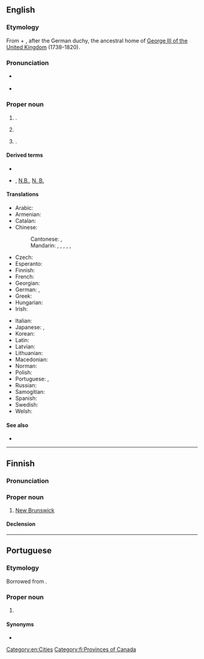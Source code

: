 ==English==
{{wikipedia}}

===Etymology===
From {{m|en|new}} + {{m|en|Brunswick||[[Braunschweig]]}}, after the German duchy, the ancestral home of [[w:George III of the United Kingdom|George III of the United Kingdom]] (1738–1820).

===Pronunciation===
* {{a|UK}} {{IPA|en|/njuː ˈbɹʌnz.wɪk/}}
* {{a|Canada}} {{IPA|en|/nju ˈbɹʌnz.wɪk/}}

===Proper noun===
{{en-proper noun|head=[[new|New]] [[Brunswick]]}}

# {{place|en|province|in eastern|c/Canada|capital=Fredericton}}.
# {{place|en|unincorporated community|s/Indiana}}
# {{place|en|city/county seat|co/Middlesex County|s/New Jersey}}.

====Derived terms====
* {{l|en|New Brunswicker}}
* {{l|en|NB}}, [[N.B.]], [[N. B.]]

====Translations====
{{trans-top|province in eastern Canada}}
* Arabic: {{t|ar|نْيُو بْرَانْزْوِيك|m|tr=nyū brānzwik}}
* Armenian: {{t|hy|Նյու Բրանսուիկ|sc=Armn}}
* Catalan: {{t|ca|Nova Brunsvic}}
* Chinese:
*: Cantonese: {{t|yue|紐賓士域|sc=Hani}}, {{t|yue|纽宾士域|tr=nau5 ban1 si6 wik6|sc=Hani}}
*: Mandarin: {{t+|cmn|新不倫瑞克|sc=Hani}}, {{t+|cmn|新不伦瑞克|tr=Xīn Bùlúnruìkè|sc=Hani}}, {{t|cmn|紐賓士域|sc=Hani}}, {{t|cmn|纽宾士域|tr=Niǔbīnshìyù|sc=Hani}}, {{t|cmn|新賓士域|sc=Hani}}, {{t|cmn|新宾士域|tr=Xīn Bīnshìyù|sc=Hani}}
* Czech: {{t|cs|Nový Brunšvik|m}}
* Esperanto: {{t|eo|Nov-Brunsviko}}
* Finnish: {{t+|fi|New Brunswick}}
* French: {{t+|fr|Nouveau-Brunswick}}
* Georgian: {{t|ka|ნიუ-ბრანსუიკი|sc=Geor}}
* German: {{t+|de|Neubraunschweig}}, {{t|de|Neues Braunschweig|n}}
* Greek: {{t|el|Νιου Μπράνσγουικ|n}}
* Hungarian: {{t+|hu|Új-Brunswick}}
* Irish: {{t|ga|Nua Brunswick|m|f}}
{{trans-mid}}
* Italian: {{t|it|Nuovo Brunswick|m}}
* Japanese: {{t|ja|ニューブランズウィック|tr=Nyūburanzuwikku}}, {{t|ja|ニューブランズウィック州|tr=Nyūburanzuwikku-shū}}
* Korean: {{t|ko|^뉴브런즈윅}}
* Latin: {{t|la|Novum Brunsvicum}}
* Latvian: {{t|lv|Ņūbransvika}}
* Lithuanian: {{t|lt|Naujasis Bransvikas}}
* Macedonian: {{t|mk|Њу Бранзвик|m}}
* Norman: {{t|nrf|Nouvieau Brunswick|m}}
* Polish: {{t+|pl|Nowy Brunszwik}}
* Portuguese: {{t|pt|Nova Brunswick|f}}, {{t|pt|New Brunswick|f}}
* Russian: {{t+|ru|Нью-Бра́нсуик|m}}
* Samogitian: {{t|sgs|Naus Brunsviks}}
* Spanish: {{t|es|Nuevo Brunswick}}
* Swedish: {{t+|sv|New Brunswick}}
* Welsh: {{t|cy|Newydd Brunswick|m|f}}
{{trans-bottom}}

====See also====
* {{l|en|Appendix:Place names in New Brunswick}}

[[Category:en:Cities]]

----

==Finnish==

===Pronunciation===
{{fi-pronunciation|n(j)yy bransvik|n(j)yy brunsvik}}

===Proper noun===
{{fi-noun|proper=true|head=New Brunswick}}

# [[#English|New Brunswick]]

====Declension====
{{fi-decl-risti|n=sg|New Brunswick|||a|i=0}}

[[Category:fi:Provinces of Canada]]

----

==Portuguese==

===Etymology===
Borrowed from {{bor|pt|en|New Brunswick}}.

===Proper noun===
{{pt-proper noun|f}}

# {{place|pt|province|c/Canada|t1=New Brunswick}}

====Synonyms====
* {{l|pt|Nova Brunswick}}